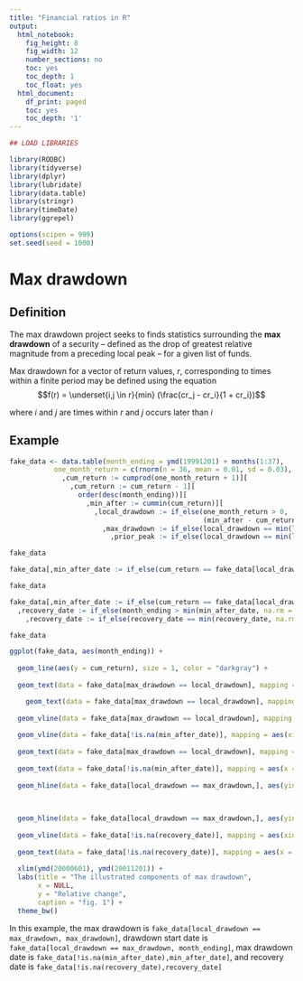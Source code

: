 ```yaml
---
title: "Financial ratios in R"
output:
  html_notebook:
    fig_height: 8
    fig_width: 12
    number_sections: no
    toc: yes
    toc_depth: 1
    toc_float: yes
  html_document:
    df_print: paged
    toc: yes
    toc_depth: '1'
---
```



```r
## LOAD LIBRARIES

library(RODBC)
library(tidyverse)
library(dplyr)
library(lubridate)
library(data.table)
library(stringr)
library(timeDate)
library(ggrepel)

options(scipen = 999)
set.seed(seed = 1000)
```

# Max drawdown

## Definition

The max drawdown project seeks to finds statistics surrounding the **max drawdown** of a security -- defined as the drop of greatest relative magnitude from a preceding local peak -- for a given list of funds.

Max drawdown for a vector of return values, $r$, corresponding to times within a finite period may be defined using the equation $$f(r) = \underset{i,j \in r}{min}  (\frac{cr_j - cr_i}{1 + cr_i})$$

where $i$ and $j$ are times within $r$ and $j$ occurs later than $i$

## Example

```r
fake_data <- data.table(month_ending = ymd(19991201) + months(1:37),
           one_month_return = c(rnorm(n = 36, mean = 0.01, sd = 0.03), 0.08))[
             ,cum_return := cumprod(one_month_return + 1)][
               ,cum_return := cum_return - 1][
                 order(desc(month_ending))][
                   ,min_after := cummin(cum_return)][
                     ,local_drawdown := if_else(one_month_return > 0,
                                                (min_after - cum_return) / (1 + cum_return), NULL)][
                       ,max_drawdown := if_else(local_drawdown == min(local_drawdown, na.rm = TRUE), local_drawdown, NULL)][
                         ,prior_peak := if_else(local_drawdown == min(local_drawdown, na.rm = TRUE), cum_return, NULL)]

fake_data  

```


```r
fake_data[,min_after_date := if_else(cum_return == fake_data[local_drawdown == max_drawdown, min_after], month_ending, NULL)]

fake_data  

```


```r
fake_data[,min_after_date := if_else(cum_return == fake_data[local_drawdown == max_drawdown, min_after], month_ending, NULL)][
  ,recovery_date := if_else(month_ending > min(min_after_date, na.rm = TRUE) & cum_return > min(prior_peak, na.rm = TRUE), month_ending, NULL)][
    ,recovery_date := if_else(recovery_date == min(recovery_date, na.rm = TRUE), recovery_date, NULL)][order(month_ending)]

fake_data  

```



```r
ggplot(fake_data, aes(month_ending)) +
  
  geom_line(aes(y = cum_return), size = 1, color = "darkgray") +
  
  geom_text(data = fake_data[max_drawdown == local_drawdown], mapping = aes(x = month_ending, y = min_after, label = "trough"), size = 4, color = "red4", position = position_nudge(180,-0.01)) +

    geom_text(data = fake_data[max_drawdown == local_drawdown], mapping = aes(x = month_ending, y = cum_return, label = "prior peak"), size = 4, color = "black", position = position_nudge(50,0.01)) +  
  
  geom_vline(data = fake_data[max_drawdown == local_drawdown], mapping = aes(xintercept = month_ending), size = 1, color = "black", linetype = "dotted") +
  
  geom_vline(data = fake_data[!is.na(min_after_date)], mapping = aes(xintercept = min_after_date), size = 1, color = "red4", linetype = "dotted") +
  
  geom_text(data = fake_data[max_drawdown == local_drawdown], mapping = aes(x = month_ending, y = cum_return, label = "drawdown\nstart\ndate"), size = 4, hjust = "left", color = "black", position = position_nudge(5, .15)) +
  
  geom_text(data = fake_data[!is.na(min_after_date)], mapping = aes(x = min_after_date, y = cum_return, label = "max\ndrawdown\ndate"), size = 4, hjust = "right", color = "red4", position = position_nudge(-10, .15)) +
  
  geom_hline(data = fake_data[local_drawdown == max_drawdown,], aes(yintercept = min_after), linetype = "dashed", color = "red4", size = 1) +
  

  
  geom_hline(data = fake_data[local_drawdown == max_drawdown,], aes(yintercept = cum_return), linetype = "dashed", color = "black", size = 1) +
  
  geom_vline(data = fake_data[!is.na(recovery_date)], mapping = aes(xintercept = recovery_date), size = 1, color = "black", linetype = "dotted") +
  
  geom_text(data = fake_data[!is.na(recovery_date)], mapping = aes(x = recovery_date, y = cum_return, label = "recovery\ndate"), size = 4, hjust = "left", color = "black", position = position_nudge(5, .15)) +
  
  xlim(ymd(20000601), ymd(20011201)) +
  labs(title = "The illustrated components of max drawdown",
       x = NULL,
       y = "Relative change",
       caption = "fig. 1") +
  theme_bw()
```

In this example, the max drawdown is `fake_data[local_drawdown == max_drawdown, max_drawdown]`, drawdown start date is `fake_data[local_drawdown == max_drawdown, month_ending]`, max drawdown date is `fake_data[!is.na(min_after_date),min_after_date]`, and recovery date is `fake_data[!is.na(recovery_date),recovery_date]`

